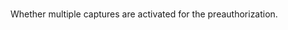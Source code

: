   

  
<ResponseField name="MultiCapture" type="boolean"   
default="**Default value:** true">    
Whether multiple captures are activated for the preauthorization.  
</ResponseField>